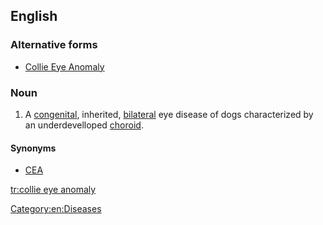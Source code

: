 ==English==
===Alternative forms===
*[[Collie Eye Anomaly]]

===Noun===
{{en-noun|-|head=[[collie]] [[eye]] [[anomaly]]}}
{{wikipedia}}
# {{context|veterinary medicine}} A [[congenital]], inherited, [[bilateral]] eye disease of dogs characterized by an underdevelloped [[choroid]].

====Synonyms====
*[[CEA]]

[[Category:en:Diseases]]

[[tr:collie eye anomaly]]